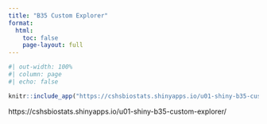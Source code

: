 ```yaml
---
title: "B35 Custom Explorer"
format:
  html:
    toc: false
    page-layout: full
---
```


```r
#| out-width: 100%
#| column: page
#| echo: false

knitr::include_app("https://cshsbiostats.shinyapps.io/u01-shiny-b35-custom-explorer/", height = '1000px')
```

https://cshsbiostats.shinyapps.io/u01-shiny-b35-custom-explorer/
